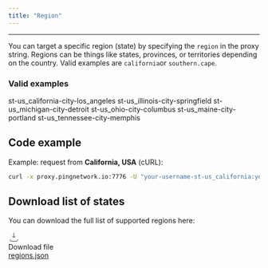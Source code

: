 ```yaml
---
title: "Region"
---
```


---

You can target a specific region (state) by specifying the `region` in the proxy string. Regions can be things like states, provinces, or territories depending on the country. Valid examples are `california`or `southern.cape`.

### Valid examples

st-us_california-city-los_angeles
st-us_illinois-city-springfield
st-us_michigan-city-detroit
st-us_ohio-city-columbus
st-us_maine-city-portland
st-us_tennessee-city-memphis

## Code example

Example: request from **California, USA** (cURL):

```bash
curl -x proxy.pingnetwork.io:7776 -U "your-username-st-us_california:your-password" https://ipinfo.io/json
```

## Download list of states

You can download the full list of supported regions here:

<div className="mt-3 inline-flex items-center gap-3 rounded-xl border border-zinc-700/60 bg-zinc-900/40 p-4 hover:border-zinc-500/70">
  <svg width="22" height="22" viewBox="0 0 24 24" fill="none" className="shrink-0">
    <path d="M12 3v10m0 0l-3.5-3.5M12 13l3.5-3.5M4 17v2a2 2 0 002 2h12a2 2 0 002-2v-2" stroke="currentColor" strokeWidth="1.6" strokeLinecap="round" strokeLinejoin="round"/>
  </svg>
  <div>
    <div className="text-sm text-zinc-400">Download file</div>
    <a href="/regions.json" download className="font-medium underline underline-offset-4">
     regions.json
    </a>
  </div>
</div>